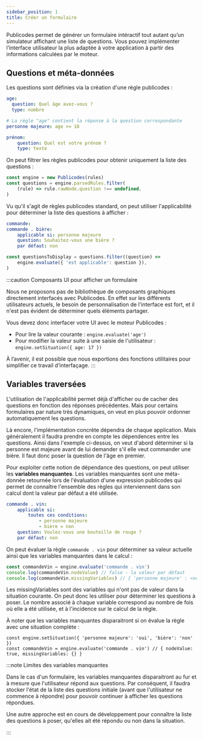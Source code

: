 ```yaml
---
sidebar_position: 1
title: Créer un formulaire
---
```


Publicodes permet de générer un formulaire intéractif tout autant qu’un simulateur affichant une liste de questions. Vous pouvez implémenter l’interface utilisateur la plus adaptée à votre application à partir des informations calculées par le moteur.

## Questions et méta-données

Les questions sont définies via la création d'une règle publicodes :

```yaml
age:
  question: Quel âge avez-vous ?
  type: nombre

# La règle "age" contient la réponse à la question correspondante
personne majeure: age >= 18

prénom:
	question: Quel est votre prénom ?
	type: texte
```

On peut filtrer les règles publicodes pour obtenir uniquement la liste des questions :

```js
const engine = new Publicodes(rules)
const questions = engine.parsedRules.filter(
	(rule) => rule.rawNode.question !== undefined,
)
```

Vu qu'il s'agit de règles publicodes standard, on peut utiliser l'applicabilité pour déterminer la liste des questions à afficher :

```yaml
commande:
commande . bière:
	applicable si: personne majeure
	question: Souhaitez-vous une bière ?
	par défaut: non
```

```js
const questionsToDisplay = questions.filter((question) =>
	engine.evaluate({ 'est applicable': question }),
)
```

:::caution Composants UI pour afficher un formulaire

Nous ne proposons pas de bibliothèque de composants graphiques directement interfacés avec Publicodes. En effet sur les différents utilisateurs actuels, le besoin de personnalisation de l'interface est fort, et il n'est pas évident de déterminer quels éléments partager.

Vous devez donc interfacer votre UI avec le moteur Publicodes :

- Pour lire la valeur courante : `engine.evaluate('age')`
- Pour modifier la valeur suite à une saisie de l'utilisateur : `engine.setSituation({ age: 17 })`

À l’avenir, il est possible que nous exportions des fonctions utilitaires pour simplifier ce travail d’interfaçage.
:::

<!-- TODO : parler du typage des règles ou référencer un guide tiers -->

## Variables traversées

L'utilisation de l'applicabilité permet déjà d'afficher ou de cacher des questions en fonction des réponses précédentes. Mais pour certains formulaires par nature très dynamiques, on veut en plus pouvoir ordonner automatiquement les questions.

Là encore, l'implémentation concrète dépendra de chaque application. Mais généralement il faudra prendre en compte les dépendences entre les questions. Ainsi dans l'exemple ci-dessus, on veut d'abord déterminer si la personne est majeure avant de lui demander s'il elle veut commander une bière. Il faut donc poser la question de l'âge en premier.

Pour exploiter cette notion de dépendance des questions, on peut utiliser les **variables manquantes**. Les variables manquantes sont une méta-donnée retournée lors de l'évaluation d'une expression publicodes qui permet de connaître l'ensemble des règles qui interviennent dans son calcul dont la valeur par défaut a été utilisée.

```yaml
commande . vin:
	applicable si:
		toutes ces conditions:
			- personne majeure
			- bière = non
	question: Voulez-vous une bouteille de rouge ?
	par défaut: non
```

On peut évaluer la règle `commande . vin` pour déterminer sa valeur actuelle ainsi que les variables manquantes dans le calcul :

```js
const commandeVin = engine.evaluate('commande . vin')
console.log(commandeVin.nodeValue) // false - la valeur par défaut
console.log(commandeVin.missingVariables) // { 'personne majeure' : <number>, 'bière': <number> }
```

Les missingVariables sont des variables qui n'ont pas de valeur dans la situation courante. On peut donc les utiliser pour déterminer les questions à poser.
Le nombre associé à chaque variable correspond au nombre de fois où elle a été utilisée, et à l'incidence sur le calcul de la règle.

À noter que les variables manquantes disparaitront si on évalue la règle avec une situation complète :

```
const engine.setSituation({ 'personne majeure': 'oui', 'bière': 'non' })
const commandeVin = engine.evaluate('commande . vin') // { nodeValue: true, missingVariables: {} }
```

<!-- TODO : parler des dépendances statiques engine.rulesDependencies[dottedName] ou référencer un guide tiers sur l’arbre des dépendances -->

:::note Limites des variables manquantes

Dans le cas d'un formulaire, les variables manquantes disparaitront au fur et à mesure que l'utilisateur répond aux questions.
Par conséquent, il faudra stocker l'état de la liste des questions initiale (avant que l'utilisateur ne commence à répondre) pour pouvoir continuer à afficher les questions répondues.

Une autre approche est en cours de développement pour connaître la liste des questions à poser, qu'elles ait été répondu ou non dans la situation.

:::
